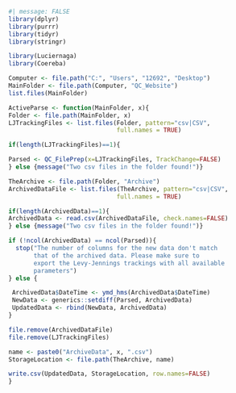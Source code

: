 

```r
#| message: FALSE
library(dplyr)
library(purrr)
library(tidyr)
library(stringr)

library(Luciernaga)
library(Coereba)
```

```r
Computer <- file.path("C:", "Users", "12692", "Desktop")
MainFolder <- file.path(Computer, "QC_Website")
list.files(MainFolder)
```
```r
ActiveParse <- function(MainFolder, x){
Folder <- file.path(MainFolder, x)
LJTrackingFiles <- list.files(Folder, pattern="csv|CSV",
                              full.names = TRUE)

if(length(LJTrackingFiles)==1){

Parsed <- QC_FilePrep(x=LJTrackingFiles, TrackChange=FALSE)
} else {message("Two csv files in the folder found!")}

TheArchive <- file.path(Folder, "Archive")
ArchivedDataFile <- list.files(TheArchive, pattern="csv|CSV",
                              full.names = TRUE)

if(length(ArchivedData)==1){
ArchivedData <- read.csv(ArchivedDataFile, check.names=FALSE)
} else {message("Two csv files in the folder found!")}

if (!ncol(ArchivedData) == ncol(Parsed)){
  stop("The number of columns for the new data don't match
       that of the archived data. Please make sure to 
       export the Levy-Jennings trackings with all available
       parameters")
} else {

 ArchivedData$DateTime <- ymd_hms(ArchivedData$DateTime)
 NewData <- generics::setdiff(Parsed, ArchivedData)
 UpdatedData <- rbind(NewData, ArchivedData)
}

file.remove(ArchivedDataFile)
file.remove(LJTrackingFiles)

name <- paste0("ArchiveData", x, ".csv")
StorageLocation <- file.path(TheArchive, name)

write.csv(UpdatedData, StorageLocation, row.names=FALSE)
}
```
